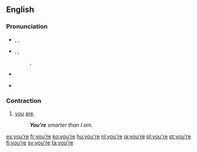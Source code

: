 ==English==

===Pronunciation===
* {{a|UK}} {{enPR|yôr}}, {{IPA|/jɔː(ɹ)/}}, {{SAMPA|/jO:(r\)/}}
*: {{rhymes|ɔː(r)}}
* {{a|US}} {{enPR|yôr}}, {{IPA|/jɔː(ɹ)/|/jʊə(ɹ)/}}, {{SAMPA|/jO:(r\)/|/jU@(r\)/}}
*: {{audio|en-us-you're.ogg|Audio (US) (1)}}, {{audio|en-us-you're2.ogg|Audio (US) (2)}}
*: {{rhymes|ʊə(r)}}
* {{homophones|yore|your}}
* {{homophones|yaw}} {{qualifier|in non-rhotic accents}}

===Contraction===
{{en-cont}}

# [[you]] [[are]].
#: '''''You're''' smarter than I am.''

[[es:you're]]
[[fr:you're]]
[[ko:you're]]
[[hu:you're]]
[[nl:you're]]
[[ja:you're]]
[[pl:you're]]
[[pt:you're]]
[[fi:you're]]
[[sv:you're]]
[[ta:you're]]